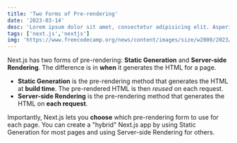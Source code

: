 ```yaml
---
title: 'Two Forms of Pre-rendering'
date: '2023-03-14'
desc: 'Lorem ipsum dolor sit amet, consectetur adipisicing elit. Asperiores fugiat praesentium quo qui, possimus corrupti eligendi! Similique ducimus consectetur ipsam est et temporibus natus sit!'
tags: ['next.js','nextjs']
img: 'https://www.freecodecamp.org/news/content/images/size/w2000/2023/04/pexels-christina-morillo-1181675.jpg'
---
```


Next.js has two forms of pre-rendering: **Static Generation** and **Server-side Rendering**. The difference is in **when** it generates the HTML for a page.

- **Static Generation** is the pre-rendering method that generates the HTML at **build time**. The pre-rendered HTML is then _reused_ on each request.
- **Server-side Rendering** is the pre-rendering method that generates the HTML on **each request**.

Importantly, Next.js lets you **choose** which pre-rendering form to use for each page. You can create a "hybrid" Next.js app by using Static Generation for most pages and using Server-side Rendering for others.
